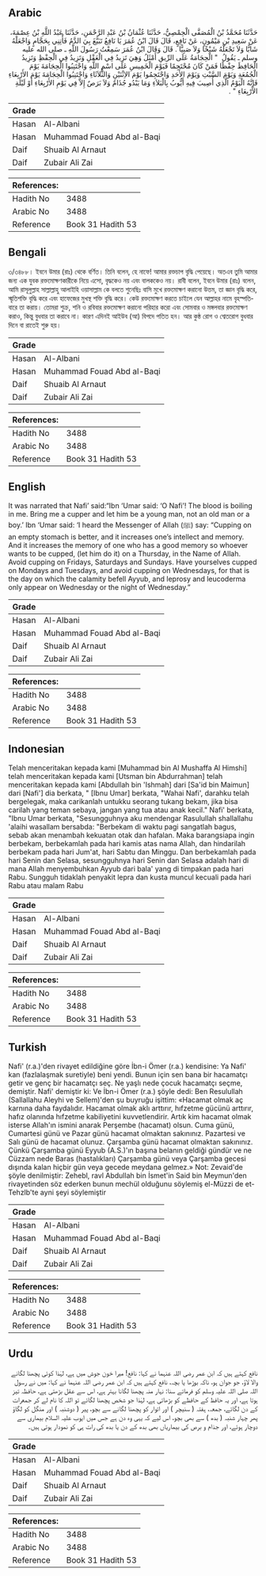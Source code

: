 ## Arabic


<div dir="rtl" lang="ar" style={{fontSize:'larger',backgroundColor:'#f8f9fa',padding:20}}>
حَدَّثَنَا مُحَمَّدُ بْنُ الْمُصَفَّى الْحِمْصِيُّ، حَدَّثَنَا عُثْمَانُ بْنُ عَبْدِ الرَّحْمَنِ، حَدَّثَنَا عَبْدُ اللَّهِ بْنُ عِصْمَةَ، عَنْ سَعِيدِ بْنِ مَيْمُونٍ، عَنْ نَافِعٍ، قَالَ قَالَ ابْنُ عُمَرَ يَا نَافِعُ تَبَيَّغَ بِيَ الدَّمُ فَأْتِنِي بِحَجَّامٍ وَاجْعَلْهُ شَابًّا وَلاَ تَجْعَلْهُ شَيْخًا وَلاَ صَبِيًّا ‏.‏ قَالَ وَقَالَ ابْنُ عُمَرَ سَمِعْتُ رَسُولَ اللَّهِ ـ صلى الله عليه وسلم ـ يَقُولُ ‏ "‏ الْحِجَامَةُ عَلَى الرِّيقِ أَمْثَلُ وَهِيَ تَزِيدُ فِي الْعَقْلِ وَتَزِيدُ فِي الْحِفْظِ وَتَزِيدُ الْحَافِظَ حِفْظًا فَمَنْ كَانَ مُحْتَجِمًا فَيَوْمَ الْخَمِيسِ عَلَى اسْمِ اللَّهِ وَاجْتَنِبُوا الْحِجَامَةَ يَوْمَ الْجُمُعَةِ وَيَوْمَ السَّبْتِ وَيَوْمَ الأَحَدِ وَاحْتَجِمُوا يَوْمَ الاِثْنَيْنِ وَالثُّلاَثَاءِ وَاجْتَنِبُوا الْحِجَامَةَ يَوْمَ الأَرْبِعَاءِ فَإِنَّهُ الْيَوْمُ الَّذِي أُصِيبَ فِيهِ أَيُّوبُ بِالْبَلاَءِ وَمَا يَبْدُو جُذَامٌ وَلاَ بَرَصٌ إِلاَّ فِي يَوْمِ الأَرْبِعَاءِ أَوْ لَيْلَةِ الأَرْبِعَاءِ ‏"‏ ‏.‏
</div>
<div style={{backgroundColor:'#f8f9fa',padding:20, marginBottom: 10}}><table> <thead> <tr> <th>Grade</th> <th></th> </tr> </thead> <tbody> <tr><td>Hasan</td><td>Al-Albani</td></tr><tr><td>Hasan</td><td>Muhammad Fouad Abd al-Baqi</td></tr><tr><td>Daif</td><td>Shuaib Al Arnaut</td></tr><tr><td>Daif</td><td>Zubair Ali Zai</td></tr></tbody></table><table> <thead> <tr> <th>References:</th> <th></th> </tr> </thead> <tbody><tr><td>Hadith No</td><td>3488</td></tr><tr><td>Arabic No</td><td>3488</td></tr><tr><td>Reference</td><td>Book 31 Hadith 53</td></tr></tbody></table></div>

## Bengali


<div dir="ltr" lang="bn" style={{fontSize:'larger',backgroundColor:'#f8f9fa',padding:20}}>
৩/৩৪৮৮। ইবনে উমার (রাঃ) থেকে বর্ণিত। তিনি বলেন, হে নাফে! আমার রক্তচাপ বৃদ্ধি পেয়েছে। অতএব তুমি আমার জন্য এক যুবক রক্তমোক্ষণকারীকে নিয়ে এসো, বৃদ্ধকেও নয় এবং বালককেও নয়। রাবী বলেন, ইবনে উমার (রাঃ) বলেন, আমি রাসূলুল্লাহ সাল্লাল্লাহু আলাইহি ওয়াসাল্লাম কে বলতে শুনেছিঃ বাসি মুখে রক্তমোক্ষণ করানো উত্তম, তা জ্ঞান বৃদ্ধি করে, স্মৃতিশক্তি বৃদ্ধি করে এবং হাফেজের মুখস্থ শক্তি বৃদ্ধি করে। কেউ রক্তমোক্ষণ করতে চাইলে যেন আল্লাহর নামে বৃহস্পতিবারে তা করায়। তোমরা শুক্র, শনি ও রবিবার রক্তমোক্ষণ করানো পরিহার করো এবং সোমবার ও মঙ্গলবার রক্তমোক্ষণ করাও, কিন্তু বুধবার তা করাবে না। কারণ এদিনই আইউব (আ) বিপদে পতিত হন। আর কুষ্ঠ রোগ ও শ্বেতরোগ বুধবার দিনে বা রাতেই শুরু হয়।
</div>
<div style={{backgroundColor:'#f8f9fa',padding:20, marginBottom: 10}}><table> <thead> <tr> <th>Grade</th> <th></th> </tr> </thead> <tbody> <tr><td>Hasan</td><td>Al-Albani</td></tr><tr><td>Hasan</td><td>Muhammad Fouad Abd al-Baqi</td></tr><tr><td>Daif</td><td>Shuaib Al Arnaut</td></tr><tr><td>Daif</td><td>Zubair Ali Zai</td></tr></tbody></table><table> <thead> <tr> <th>References:</th> <th></th> </tr> </thead> <tbody><tr><td>Hadith No</td><td>3488</td></tr><tr><td>Arabic No</td><td>3488</td></tr><tr><td>Reference</td><td>Book 31 Hadith 53</td></tr></tbody></table></div>

## English


<div dir="ltr" lang="en" style={{fontSize:'larger',backgroundColor:'#f8f9fa',padding:20}}>
It was narrated that Nafi’ said:“Ibn ‘Umar said: ‘O Nafi’! The blood is boiling in me. Bring me a cupper and let him be a young man, not an old man or a boy.’ Ibn ‘Umar said: ‘I heard the Messenger of Allah (ﷺ) say: “Cupping on an empty stomach is better, and it increases one’s intellect and memory. And it increases the memory of one who has a good memory so whoever wants to be cupped, (let him do it) on a Thursday, in the Name of Allah. Avoid cupping on Fridays, Saturdays and Sundays. Have yourselves cupped on Mondays and Tuesdays, and avoid cupping on Wednesdays, for that is the day on which the calamity befell Ayyub, and leprosy and leucoderma only appear on Wednesday or the night of Wednesday.”
</div>
<div style={{backgroundColor:'#f8f9fa',padding:20, marginBottom: 10}}><table> <thead> <tr> <th>Grade</th> <th></th> </tr> </thead> <tbody> <tr><td>Hasan</td><td>Al-Albani</td></tr><tr><td>Hasan</td><td>Muhammad Fouad Abd al-Baqi</td></tr><tr><td>Daif</td><td>Shuaib Al Arnaut</td></tr><tr><td>Daif</td><td>Zubair Ali Zai</td></tr></tbody></table><table> <thead> <tr> <th>References:</th> <th></th> </tr> </thead> <tbody><tr><td>Hadith No</td><td>3488</td></tr><tr><td>Arabic No</td><td>3488</td></tr><tr><td>Reference</td><td>Book 31 Hadith 53</td></tr></tbody></table></div>

## Indonesian


<div dir="ltr" lang="id" style={{fontSize:'larger',backgroundColor:'#f8f9fa',padding:20}}>
Telah menceritakan kepada kami [Muhammad bin Al Mushaffa Al Himshi] telah menceritakan kepada kami [Utsman bin Abdurrahman] telah menceritakan kepada kami [Abdullah bin 'Ishmah] dari [Sa'id bin Maimun] dari [Nafi'] dia berkata, " [Ibnu Umar] berkata, "Wahai Nafi', darahku telah bergelegak, maka carikanlah untukku seorang tukang bekam, jika bisa carilah yang teman sebaya, jangan yang tua atau anak kecil." Nafi' berkata, "Ibnu Umar berkata, "Sesungguhnya aku mendengar Rasulullah shallallahu 'alaihi wasallam bersabda: "Berbekam di waktu pagi sangatlah bagus, sebab akan menambah kekuatan otak dan hafalan. Maka barangsiapa ingin berbekam, berbekamlah pada hari kamis atas nama Allah, dan hindarilah berbekam pada hari Jum'at, hari Sabtu dan Minggu. Dan berbekamlah pada hari Senin dan Selasa, sesungguhnya hari Senin dan Selasa adalah hari di mana Allah menyembuhkan Ayyub dari bala' yang di timpakan pada hari Rabu. Sungguh tidaklah penyakit lepra dan kusta muncul kecuali pada hari Rabu atau malam Rabu
</div>
<div style={{backgroundColor:'#f8f9fa',padding:20, marginBottom: 10}}><table> <thead> <tr> <th>Grade</th> <th></th> </tr> </thead> <tbody> <tr><td>Hasan</td><td>Al-Albani</td></tr><tr><td>Hasan</td><td>Muhammad Fouad Abd al-Baqi</td></tr><tr><td>Daif</td><td>Shuaib Al Arnaut</td></tr><tr><td>Daif</td><td>Zubair Ali Zai</td></tr></tbody></table><table> <thead> <tr> <th>References:</th> <th></th> </tr> </thead> <tbody><tr><td>Hadith No</td><td>3488</td></tr><tr><td>Arabic No</td><td>3488</td></tr><tr><td>Reference</td><td>Book 31 Hadith 53</td></tr></tbody></table></div>

## Turkish


<div dir="ltr" lang="tr" style={{fontSize:'larger',backgroundColor:'#f8f9fa',padding:20}}>
Nafi' (r.a.)'den rivayet edildiğine göre İbn-i Ömer (r.a.) kendisine: Ya Nafi' kan (fazlalaşmak suretiyle) beni yendi. Bunun için sen bana bir hacamatçı getir ve genç bir hacamatçı seç. Ne yaşlı nede çocuk hacamatçı seçme, demiştir. Nafi' demiştir ki: Ve İbn-i Ömer (r.a.) şöyle dedi: Ben Resulullah (Sallallahu Aleyhi ve Sellem)'den şu buyruğu işittim: «Hacamat olmak aç karnına daha faydalıdır. Hacamat olmak aklı arttırır, hıfzetme gücünü arttırır, hafız olanında hıfzetme kabiliyetini kuvvetlendirir. Artık kim hacamat olmak isterse Allah'ın ismini anarak Perşembe (hacamat) olsun. Cuma günü, Cumartesi günü ve Pazar günü hacamat olmaktan sakınınız. Pazartesi ve Salı günü de hacamat olunuz. Çarşamba günü hacamat olmaktan sakınınız. Çünkü Çarşamba günü Eyyub (A.S.)'ın başına belanın geldiği gündür ve ne Cüzzam nede Baras (hastalıkları) Çarşamba günü veya Çarşamba gecesi dışında kalan hiçbir gün veya gecede meydana gelmez.» Not: Zevaid'de şöyle denilmiştir: Zehebl, ravl Abdullah bin İsmet'in Said bin Meymun'den rivayetinden söz ederken bunun mechül olduğunu söylemiş el-Müzzi de et-Tehzlb'te ayni şeyi söylemiştir
</div>
<div style={{backgroundColor:'#f8f9fa',padding:20, marginBottom: 10}}><table> <thead> <tr> <th>Grade</th> <th></th> </tr> </thead> <tbody> <tr><td>Hasan</td><td>Al-Albani</td></tr><tr><td>Hasan</td><td>Muhammad Fouad Abd al-Baqi</td></tr><tr><td>Daif</td><td>Shuaib Al Arnaut</td></tr><tr><td>Daif</td><td>Zubair Ali Zai</td></tr></tbody></table><table> <thead> <tr> <th>References:</th> <th></th> </tr> </thead> <tbody><tr><td>Hadith No</td><td>3488</td></tr><tr><td>Arabic No</td><td>3488</td></tr><tr><td>Reference</td><td>Book 31 Hadith 53</td></tr></tbody></table></div>

## Urdu


<div dir="rtl" lang="ur" style={{fontSize:'larger',backgroundColor:'#f8f9fa',padding:20}}>
نافع کہتے ہیں کہ ابن عمر رضی اللہ عنہما نے کہا: نافع! میرا خون جوش میں ہے، لہٰذا کوئی پچھنا لگانے والا لاؤ، جو جوان ہو، ناکہ بوڑھا یا بچہ، نافع کہتے ہیں کہ ابن عمر رضی اللہ عنہما نے کہا: میں نے رسول اللہ صلی اللہ علیہ وسلم کو فرماتے سنا: نہار منہ پچھنا لگانا بہتر ہے، اس سے عقل بڑھتی ہے، حافظہ تیز ہوتا ہے، اور یہ حافظ کے حافظے کو بڑھاتی ہے، لہٰذا جو شخص پچھنا لگائے تو اللہ کا نام لے کر جمعرات کے دن لگائے، جمعہ، ہفتہ ( سنیچر ) اور اتوار کو پچھنا لگانے سے بچو، پیر ( دوشنبہ ) اور منگل کو لگاؤ پھر چہار شنبہ ( بدھ ) سے بھی بچو، اس لیے کہ یہی وہ دن ہے جس میں ایوب علیہ السلام بیماری سے دوچار ہوئے، اور جذام و برص کی بیماریاں بھی بدھ کے دن یا بدھ کی رات ہی کو نمودار ہوتی ہیں۔
</div>
<div style={{backgroundColor:'#f8f9fa',padding:20, marginBottom: 10}}><table> <thead> <tr> <th>Grade</th> <th></th> </tr> </thead> <tbody> <tr><td>Hasan</td><td>Al-Albani</td></tr><tr><td>Hasan</td><td>Muhammad Fouad Abd al-Baqi</td></tr><tr><td>Daif</td><td>Shuaib Al Arnaut</td></tr><tr><td>Daif</td><td>Zubair Ali Zai</td></tr></tbody></table><table> <thead> <tr> <th>References:</th> <th></th> </tr> </thead> <tbody><tr><td>Hadith No</td><td>3488</td></tr><tr><td>Arabic No</td><td>3488</td></tr><tr><td>Reference</td><td>Book 31 Hadith 53</td></tr></tbody></table></div>